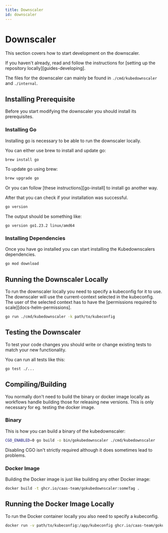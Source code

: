 ```yaml
---
title: Downscaler
id: downscaler
---
```


# Downscaler

This section covers how to start development on the downscaler.

If you haven't already, read and follow the instructions for [setting up the repository locally][guides-developing].

The files for the downscaler can mainly be found in `./cmd/kubedownscaler` and `./internal`.

## Installing Prerequisite

Before you start modifying the downscaler you should install its prerequisites.

### Installing Go

Installing go is necessary to be able to run the downscaler locally.

You can either use brew to install and update go:

```bash
brew install go
```

To update go using brew:

```bash
brew upgrade go
```

Or you can follow [these instructions][go-install] to install go another way.

After that you can check if your installation was successful.

```bash
go version
```

The output should be something like:

```text
go version go1.23.2 linux/amd64
```

### Installing Dependencies

Once you have go installed you can start installing the Kubedownscalers dependencies.

```bash
go mod download
```

## Running the Downscaler Locally

To run the downscaler locally you need to specify a kubeconfig for it to use.
The downscaler will use the current-context selected in the kubeconfig.
The user of the selected context has to have the [permissions required to scale][docs-helm-permissions].

```bash
go run ./cmd/kubedownscaler -k path/to/kubeconfig
```

## Testing the Downscaler

To test your code changes you should write or change existing tests to match your new functionality.

You can run all tests like this:

```bash
go test ./...
```

## Compiling/Building

You normally don't need to build the binary or docker image locally
as workflows handle building those for releasing new versions.
This is only necessary for eg. testing the docker image.

### Binary

This is how you can build a binary of the kubedownscaler:

```bash
CGO_ENABLED=0 go build -o bin/gokubedownscaler ./cmd/kubedownscaler
```

Disabling CGO isn't strictly required although it does sometimes lead to problems.

### Docker Image

Building the Docker image is just like building any other Docker image:

```bash
docker build -t ghcr.io/caas-team/gokubedownscaler:someTag .
```

## Running the Docker Image Locally

To run the Docker container locally you also need to specify a kubeconfig.

```bash
docker run -v path/to/kubeconfig:/app/kubeconfig ghcr.io/caas-team/gokubedownscaler:latest -k=/app/kubeconfig
```
